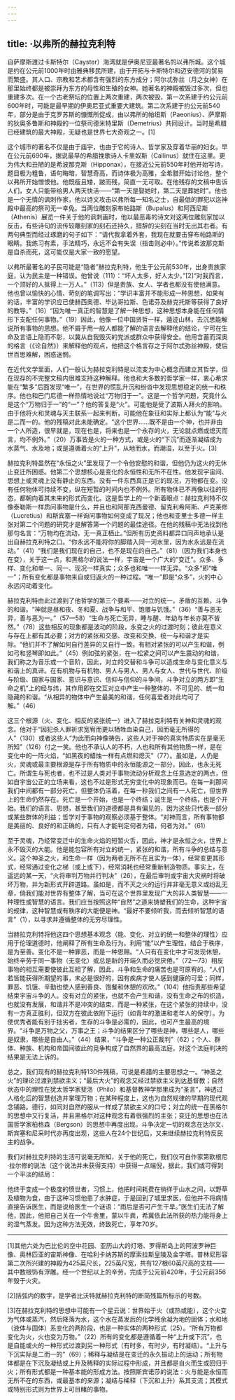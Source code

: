 ```yaml
---
---
---
```

title: ·以弗所的赫拉克利特
---




自萨摩斯渡过卡斯特尔（Cayster）海湾就是伊奥尼亚最著名的以弗所城。这个城是约在公元前1000年时由雅典移民所建，由于开拓与卡斯特尔和迈安德河的贸易而繁盛。其人口、宗教和艺术都含有强烈的东方成分；阿尔忒弥丝（月之女神）在那里始终都是被崇拜为东方的母性和生殖的女神。她著名的神殿被毁过多次，但也重建多次。在一个古老祭坛的位置上两次重建，两次被毁，第一次系建于约公元前600年时，可能是最早期的伊奥尼亚式重要大建筑。第二次系建于约公元前540年，部分是由于克罗苏斯的慷慨所促成，由以弗所的帕纽斯（Paeonius）、萨摩斯的狄奥多鲁斯和神殿的一位祭司德米特里斯（Demetrius）共同设计。当时是希腊已经建筑的最大神殿，无疑也是世界七大奇观之一。[1]

这个城市的著名不仅是由于庙宇，也由于它的诗人、哲学家及穿着华丽的妇女。早在公元前690年，据说最早的希腊挽歌诗人卡里奴斯（Callinus）就住在这里。更为伟大和丑陋的是希波那克斯（Hipponax），在接近公元前550年时他开始写诗，题目极为粗鲁，语句晦暗，智慧奇高，而诗体极为高雅，全希腊开始讨论他，整个以弗所开始憎恨他。他既瘦且矮，跛而残，简直一无可取。在他残存的文稿中告诉人们，女人只能带给男人两天快活——“第一天是娶她时，第二天是葬她时”。他也是一个无情的讽刺作家，他以诗文攻击以弗所每一知名之士，自最低的罪犯以迄神殿中最高的祭司无一幸免。当两位雕刻家布帕路斯（Bupalus）和阿西尼斯（Athenis）展览一件关于他的讽刺画时，他以最恶毒的诗文对这两位雕刻家加以反击，有些诗句的流传较雕刻家的刻石还持久，措辞的尖刻在当时无出其右者。有两句典型而经过琢磨的句子如下：“请代我拿着外套，我现在就要击穿布帕路斯的眼睛。我练习有素，手法精巧，永远不会有失误（指击则必中）。”传说希波那克斯是自杀而死，这可能仅是大家一致的愿望。

以弗所最著名的子民可能是“隐者”赫拉克利特，他生于公元前530年，出身贵族家庭，认为民主是一种错误。他曾说（111）：“坏人太多，好人太少。”[2]“对我而言，一个顶好的人抵得上一万人。”（113）但是贵族、女人、学者也都没有使他满意。他也曾以愉快的心情、苛刻的笔调写出：“学识丰富并不能形成一种思想，如果有的话，丰富的学识应已使赫西奥德、毕达哥拉斯、色诺芬及赫克托斯等获得了良好的教导。”（16）“因为唯一真正的智慧是了解一种思想，这种思想本身能在任何情形下支配任何事物。”（19）因此，他像一位中国贤哲一样，遁迹山林，去沉思能解说所有事物的思想。他不屑于用一般人都能了解的语言去解释他的结论，宁可在生命及言语上隐而不彰，以冀从自我毁灭的党派或群众中获得安全。他用含蓄而深奥的格言（《论自然》）来解释他的观点，他把这个格言存之于阿尔忒弥丝神殿，使后世百思难解，困惑迷惘。

在近代文学里面，人们一般认为赫拉克利特是以流变为中心概念而建立其哲学，但在现存的不完整文稿内很难支持这种解释。他也和大多数的哲学家一样，衷心希求能在“繁多”后面发现“唯一”，在世界的慌乱升沉和纷沓中发现思想稳定的统一和秩序。他也和巴门尼德一样热情地说过“万物归于一”。这是一个哲学问题，究竟什么是这个“万物归于一”的“一”？他的答复是“火”。可能他是受了波斯人拜火的影响。由于他将火和灵魂与天主联系一起来判断，可能他在象征和实际上都认为“能”与火是二而一的。他的残稿对此未能确定。“这个世界……既不是由一个神，也并非由一个人所造，很早就是，现在也是，将来也是一个永存的火，无论就点燃或熄灭而言，均不例外。”（20）万事皆是火的一种方式，或是火的“下沉”而逐渐凝结成为水蒸气、水及地；或是遵循着火的“上升”，从地而水，而潮湿，以至于火。[3]

赫拉克利特虽然在“永恒之火”里发现了一个令他安慰的和谐，但他仍为这火的无休止变迁所困惑。他第二个思想核心是变化的永恒性和无所不在性。他发现宇宙间、思想上或灵魂上没有静止的东西。没有一件东西真正是它的现况，万物都在变。没有任何物体可持续不变，纵在短暂的时间内也不例外。所有物体已不再像以往的形态，都朝向着其未来的形式而变化。这是哲学上的一个新着眼点：赫拉克利特不仅像泰勒斯一样质问事物是什么，并且也和阿那克西曼德、留克利希阿斯、卢克莱修（Lucretius）和斯宾塞一样询问事物如何变成了现况；他也和亚里士多德一样主张对第二个问题的研究才是解答第一个问题的最佳途径。在他的残稿中无法找到他那句名言：“万物均在流动，无一真正栖止。”但所有历史资料都异口同声地承认是出自赫拉克利特之口。“你永远不能将你的脚踏入同一河水里，因为水永远是在流动。”（41）“我们是我们现在的自己，也不是现在的自己。”（81）（因为我们本身也在变），关于这一点，和黑格尔的说法一样，宇宙是一个广大的“变迁”。众多、多样、变化和单一、同一、现况一样真实；众多也和唯一一样无异。“众多”即“唯一”；所有变化都是事物来自或归返火的一种过程。“唯一”即是“众多”，火的中心永远闪动着变化。

赫拉克利特由此过渡到了他哲学的第三个要素——对立的统一，矛盾的互赖，斗争的和谐。“神就是昼和夜、冬和夏、战争与和平、饱餍与饥饿。”（36）“善与恶无异，善与恶为一。”（57—58）“生命与死亡无异，睡与醒、年幼与年长亦莫不皆然。”（78）这些相反的现象都是波动的阶段，永变之火的过渡时刻；彼此在意义与存在上都有其必要；对方的紧张和交感、改变和交换、统一与和谐才是实际。“他们并不了解如何自行差异的又自行一致。有相对紧张的可以产生和谐，例如弓和竖琴即如此。”（45）例如弦的紧张，在一松紧之间可以产生震动的和谐，我们称之为音乐或一个音阶，因此，对立的交替和斗争可以造成生命与变化意义与和谐上的真谛。在有机物与有机物、男人与男人、男人与女人、世代与世代、阶级与阶级、国家与国家、意识与意识、信仰与信仰的斗争间，斗争对立的两方即“生命之机”上的经与纬，其作用即在交互对立中产生一种整体的、不可见的、统一和隐藏的和谐。“从相异的物体中产生最美的和谐，任何喜爱者对此均可了解。”（46）

这三个根源（火、变化、相反的紧张统一）进入了赫拉克利特有关神和灵魂的观念。他对于“因犯杀人罪祈求宽宥而更以牺牲血染自己，因而毫无所得的人”（130）或者这些人“为此而向神像祷告，这些人对于神的真实特质实在是毫无所知”（126）付之一笑。他也不承认人的不朽，人也和所有其他物质一样，是在变化中的一阵火焰，“如黑夜的蜡烛一样有点燃和熄灭”（77）。虽如是，人仍是火，灵魂或最主要根源是存于所有物质中的永恒能源之一部分，因此，也永无死亡。所谓生与死也者，也不过是人类对于事物流动分析观念上任意选定的两点，但如自宇宙公正的立场来看，这也不过是形式无穷变化中的现象而已。在每一刹那间我们中间都有一部分死亡，但整体仍活着，在每一秒我们之间有一人死亡，但世界上的生命仍然存在。死亡是一个开始，也是一个终结；诞生是一个终结，也是个开始。我们的语言、思想，甚至我们的道德都是具有偏见的，因为这些只代表一部分或某些群体的利益；哲学对于事物的观察必须基于整体。“对神而言，所有事物都是美丽的、良好的和正确的，只有人才能判定何者为错，何者为对。”（61）

至于灵魂，乃经常变迁中的生命火焰的短暂火舌，因此，神才是永恒之火，世界上永不毁灭的大能。他是能包容所有对立的统一，紧张的和谐，所有斗争的总结与意义。这个神圣之火，和生命一样（因为两者无所不在且实为一体），经常变更其形式，经常通过变化之梯（或上或下），经常消耗也经常重新制造物质。事实上，在遥远的某一天，“火将审判万物并行判决”（26），在最后审判或宇宙大灾祸时将破坏万物，并为新形式开辟道路。虽如是，而不灭之火的运行并非毫无意义或纷乱无章，倘我们能对世界有整体了解，当可在这个世界里发现广大的非人类智慧——一种理性或智慧的语言。我们应当按照这种“自然”之道来铸塑我们的生命，这种宇宙的规律，这种智慧或有秩序的大能便是神。“最好不要倾听我，而去倾听智慧的语言”（1），以寻求并遵循整体的无穷尽理性。

当赫拉克利特将他这四个思想基本观念（能、变化、对立的统一和整体的理性）应用于伦理道德时，他阐释了所有生命及行为。利用“能”以产生理性，结合于秩序，是为至善。变化不是一种罪恶，而是一种恩赐。“人只有在变化中才可发现休憩，始终辛劳于同一事物（无变化）或总是新的开端久而必觉厌倦。”（72—73）相反事物的相互需要使彼此互相了解，因此，斗争和生命的痛苦也是可原宥的。“人们若皆能获得所期望的事，未必是很好的，因有疾病才使人感到健康的可爱；同样，罪恶、饥饿、辛勤也使人感到善良、饱餐和休憩的欢欣。”（104）他指责那些希望结束宇宙斗争的人。没有对立的紧张，也就不会产生和谐，没有生命之布的织造，也就没有发展，和谐并不是冲突的结束，而是一种紧张，在这个紧张的持续中，没有一方真正胜利，但双方在彼此依附下运行（如青年的激进和老年人的保守）。为使优秀者能有别于拙劣者，生存的斗争是必需的，因此，也可产生最高的境界。“斗争是万物之父，万事之王；斗争的结果区分了哪些是神，哪些是人，哪些是奴隶，哪些是自由人。”（44）结果，“斗争是一种公正裁判”（62）；个人、群体、种族、机构和帝国间彼此的竞争构成了自然界的最高法庭，对这个法庭判决的结果是无法上诉的。

总之，我们现有的赫拉克利特130件残稿，可说是希腊的主要思想之一。“神圣之火”的理论过渡到禁欲主义；“最后大火”的观念又经过禁欲主义到达基督教；自然状态中的理性在犹太哲学家斐洛（Philo）和基督教神学那里成为“圣言”，神透过人格化后的智慧创造并掌理万物；在某种程度上，这也为自然规律的早期的现代观念铺路。德行，如同对自然的服从一样成了禁欲主义的口号；对立的统一在黑格尔的思想中又行复活，并且黑格尔对这种观念有着很强烈的主张；变迁的思想也在法国哲学家柏格森（Bergson）的思想中再度出现。斗争决定一切的观念在达尔文、斯宾塞和尼采时代亦再度出现，这些人在24个世纪后，又来继续赫拉克利特反民主的战争。

我们对赫拉克利特的生活可说毫无所知，关于他的死亡，我们仅可自作家第欧根尼·拉尔修的说法（这个说法并未获得支持）中获得一点端倪，据此，我们或可得到一个平淡的结局：

他终于变成一个极度的愤世者，习惯上，他把时间耗费在徜徉于山水之间，以野草及植物为食，由于这种习惯他患了水肿症，于是回到了城里求医，但他并不将病情直接告诉医生，而是说给医生一个谜语：“雨后是否可产生干旱。”医生们无法了解他，因此，他把自己关在一个牛舍里，蒙以牛粪，希冀依此法所获的热力能将身上的湿气蒸发。因为这种方法无效，终致死亡，享年70岁。





* * *



[1]其他六处为巴比伦的空中花园、亚历山大的灯塔、罗得斯岛上的阿波罗神巨像、奥林匹亚的宙斯神像、在哈利卡纳苏斯的摩索拉斯皇陵及金字塔。普林尼形容第二次所兴建的神殿为425英尺长，225英尺宽，共有127根60英尺高的支柱——其中数根饰有浮雕。经一个世纪以上的辛劳，完成于公元前420年，于公元前356年毁于火灾。

[2]括弧内的数字，是学者比沃特就赫拉克利特的断简残篇所标示的号数。

[3]在赫拉克利特的思想中可能有一个星云说：世界始于火（或热或能），这个火变为气体或蒸汽，然后降落为水，这个水在蒸发后的化学残余凝为地的固体；水和地（液体与固体）系变化的两阶段，也是一种实体的两种形式（25）。“所有万物都变化为火，火也变为万物。”（22）所有的变化都是遵循着一种“上升或下沉”，也是自能或火的一种形式过渡到另一种形式（有时多，有时少，有时凝结）。“上升与下沉实际是二而一的”（69）；稀释与凝结是在变迁的永久振动上的运动；所有物体都是在下沉及凝结或上升及稀释的实际过程中形成，并且都是自火而生或回归于火；所有形式都是一种基本能的形成方法。按照斯宾诺莎的说法：火与能是永恒而无所不在的东西，或最基本的来源；凝结与稀释（下沉和上升）系其支流；其模式或特别形式则为世界上可目睹的事物。